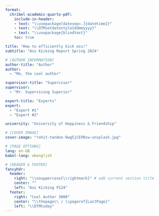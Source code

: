 ```yaml
---
format:
  chribel-academic-quarto-pdf:
    include-in-header:
    - text: "\\usepackage[datesep=.]{datetime2}"
    - text: "\\DTMsetdatestyle{ddmmyyyy}"
    - text: "\\usepackage{blindtext}"
    toc: true

title: "How to efficiently kick ass!"
subtitle: "Ass Kicking Report Spring 2024"

# [AUTHOR INFORMATION]
author-title: "Author"
author:
  - "Me, the cool author"

supervisor-title: "Supervisor"
supervisor:
  - "Mr. Supervising Superior"

expert-title: "Experts"
expert:
  - "Expert #1"
  - "Expert #2"

university: "University of Happiness & Friendship"

# [COVER IMAGE]
cover-image: "rohit-tandon-9wg5jCEPBsw-unsplash.jpg"

# [PAGE OPTIONS]
lang: en-GB
babel-lang: ukenglish

# [HEADER & FOOTER]
fancyhdr:
  header:
    right: "\\nouppercase{\\rightmark}" # add current section title
    center: ""
    left: "Ass Kicking FS24"
  footer:
    right: "Cool Author 3000"
    center: "\\thepage\\ / \\pageref{LastPage}"
    left: "\\DTMtoday"
---
```


```{=latex}
\blinddocument
```